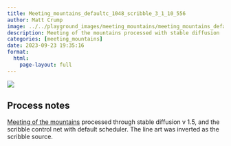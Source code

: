 ```yaml
---
title: Meeting_mountains_defaultc_1048_scribble_3_1_10_556
author: Matt Crump
image: ../../playground_images/meeting_mountains/meeting_mountains_defaultC_1048_scribble_3_1_10_556.jpeg
description: Meeting of the mountains processed with stable diffusion
categories: [meeting_mountains]
date: 2023-09-23 19:35:16
format:
  html:
    page-layout: full
---
```


![](../../playground_images/meeting_mountains/meeting_mountains_defaultC_1048_scribble_3_1_10_556.jpeg)

## Process notes

[Meeting of the mountains](hhttps://www.crumplab.com/things/things/Colorlands/Meeting_Of_The_Mountains.html) processed through stable diffusion v 1.5, and the scribble control net with default scheduler. The line art was inverted as the scribble source.

